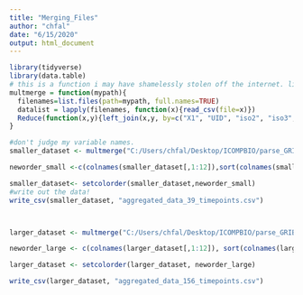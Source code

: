 ---
title: "Merging_Files"
author: "chfal"
date: "6/15/2020"
output: html_document
---

```{r}
library(tidyverse)
library(data.table)
# this is a function i may have shamelessly stolen off the internet. link here: https://www.r-bloggers.com/merging-multiple-data-files-into-one-data-frame/
multmerge = function(mypath){
  filenames=list.files(path=mypath, full.names=TRUE)
  datalist = lapply(filenames, function(x){read_csv(file=x)})
  Reduce(function(x,y){left_join(x,y, by=c("X1", "UID", "iso2", "iso3", "code3", "FIPS", "Admin2", "Province_State", "Country_Region", "Lat", "Long_", "Combined_Key"))}, datalist) #list of common variables to join by
}

#don't judge my variable names.
smaller_dataset <- multmerge("C:/Users/chfal/Desktop/ICOMPBIO/parse_GRIB_JHUCSSE_COVID19-master/39-timepoints/") # this is the path to a directory with ONLY the CSV files in it. DO NOT PUT ANYTHING ELSE IN THE DIRECTORY!

neworder_small <-c(colnames(smaller_dataset[,1:12]),sort(colnames(smaller_dataset[,13:51]))) 

smaller_dataset<- setcolorder(smaller_dataset,neworder_small)
#write out the data!
write_csv(smaller_dataset, "aggregated_data_39_timepoints.csv")



larger_dataset <- multmerge("C:/Users/chfal/Desktop/ICOMPBIO/parse_GRIB_JHUCSSE_COVID19-master/156timepoints/") # this is the path to a directory with ONLY the CSV files in it. DO NOT PUT ANYTHING ELSE IN THE DIRECTORY!

neworder_large <- c(colnames(larger_dataset[,1:12]), sort(colnames(larger_dataset[13:168])))

larger_dataset <- setcolorder(larger_dataset, neworder_large)

write_csv(larger_dataset, "aggregated_data_156_timepoints.csv")

```